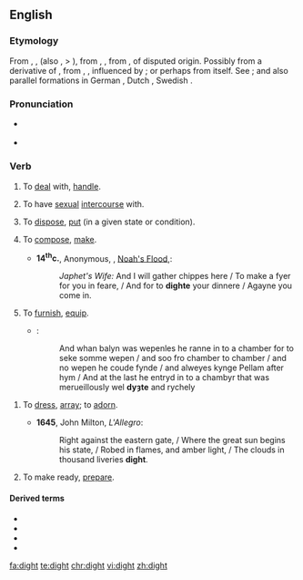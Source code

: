==English==

===Etymology===
From {{inh|en|enm|dighten}}, {{m|enm|dihten}}, (also {{m|enm|dyten}}, > {{l|en|dite}}), from {{inh|en|ang|dihtan}}, {{m|ang|dihtian||to set in order; dispose; arrange; appoint; direct; compose}}, from {{inh|en|gem-pro|*dihtōną||to compose; invent}}, of disputed origin. Possibly from a derivative of {{inh|en|gem-pro|*dīkaną||to arrange; create; perform}}, from {{inh|en|ine-pro|*dʰeyǵ-}}, {{m|ine-pro|*dʰeyǵʰ-||to knead; shape; mold; build}}, influenced by {{etyl|la|-}} {{m|la|dictāre}}; or perhaps from {{etyl|la|en}} {{m|la|dictāre||to dictate}} itself. See {{m|en|dictate}}; and also parallel formations in German {{m|de|dichten}}, Dutch {{m|nl|dichten}}, Swedish {{m|sv|dikta}}.

===Pronunciation===
* {{a|US|UK}} {{IPA|/daɪt/|lang=en}}
* {{rhymes|aɪt|lang=en}}

===Verb===
{{en-verb|dights|dighting|dight|past2=dighted}}

# {{label|en|obsolete|transitive}} To [[deal]] with, [[handle]].
# {{label|en|obsolete|transitive}} To have [[sexual]] [[intercourse]] with.
# {{label|en|obsolete|transitive}} To [[dispose]], [[put]] (in a given state or condition).
# {{label|en|obsolete|transitive}} To [[compose]], [[make]].
#* '''14<sup>th</sup>c.''', Anonymous, ''{{w|The Chester Mystery Plays}}'', [http://machias.edu/faculty/necastro/drama/chester/play_03.html Noah's Flood],:
#*: ''Japhet's Wife:'' And I will gather chippes here / To make a fyer for you in feare, / And for to '''dighte''' your dinnere / Agayne you come in.
# {{label|en|archaic|transitive}} To [[furnish]], [[equip]].
#* {{RQ:Mlry MrtDrthr|4.15|2|II|xv}}:
#*: And whan balyn was wepenles he ranne in to a chamber for to seke somme wepen / and soo fro chamber to chamber / and no wepen he coude fynde / and alweyes kynge Pellam after hym / And at the last he entryd in to a chambyr that was merueillously wel '''dyȝte''' and rychely
<!--Prior quote:#*:And at the last he entryd in to a chambyr that was merueillously wel '''dyzte''' and rychely, and a bedde arayed with clothe of gold-->
# {{label|en|archaic|transitive}} To [[dress]], [[array]]; to [[adorn]].
#* '''1645''', John Milton, ''L'Allegro'':
#*: Right against the eastern gate, / Where the great sun begins his state, / Robed in flames, and amber light, / The clouds in thousand liveries '''dight'''{{nb...}}.
# {{label|en|archaic|transitive}} To make ready, [[prepare]].

====Derived terms====
* {{l|en|dighter}}
* {{l|en|adight}}
* {{l|en|bedight}}
* {{l|en|misdight}}

[[fa:dight]]
[[te:dight]]
[[chr:dight]]
[[vi:dight]]
[[zh:dight]]